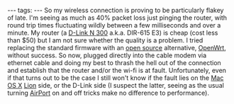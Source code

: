 ---
tags:
---
So my wireless connection is proving to be particularly flakey of late. I'm seeing as much as 40% packet loss just pinging the router, with round trip times fluctuating wildly between a few milliseconds and over a minute. My router (a [http://www.dlink.com/DIR-615 D-Link N 300] a.k.a. DIR-615 E3) is cheap (cost less than $50) but I am not sure whether the quality is a problem. I tried replacing the standard firmware with an [[open source]] alternative, [[OpenWrt]], without success. So now, plugged directly into the cable modem via ethernet cable and doing my best to thrash the hell out of the connection and establish that the router and/or the wi-fi is at fault. Unfortunately, even if that turns out to be the case I still won't know if the fault lies on the [[Mac OS X]] [[Lion]] side, or the D-Link side (I suspect the latter, seeing as the usual turning [[AirPort]] on and off tricks make no difference to performance).
